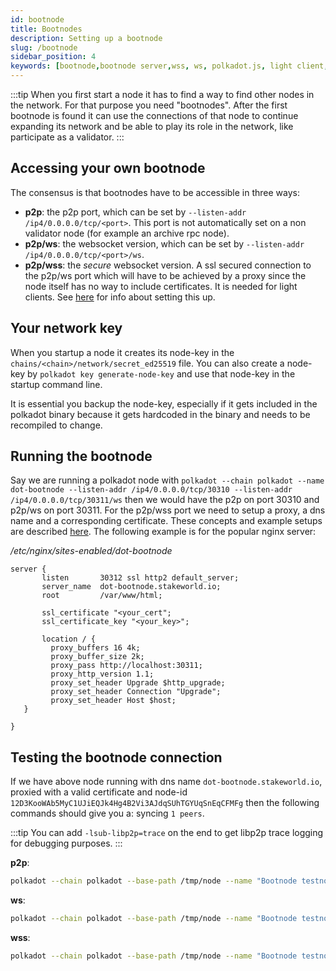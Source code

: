 ```yaml
---
id: bootnode
title: Bootnodes
description: Setting up a bootnode
slug: /bootnode
sidebar_position: 4
keywords: [bootnode,bootnode server,wss, ws, polkadot.js, light client, polkadot,kusama, westend]
---
```


:::tip
When you first start a node it has to find a way to find other nodes in the network. For that purpose you need "bootnodes". After the first bootnode is found it can use the connections of that node to continue expanding its network and be able to play its role in the network, like participate as a validator.
:::

## Accessing your own bootnode

The consensus is that bootnodes have to be accessible in three ways:
* **p2p**: the p2p port, which can be set by ```--listen-addr /ip4/0.0.0.0/tcp/<port>```. This port is not automatically set on a non validator node (for example an archive rpc node).
* **p2p/ws**: the websocket version, which can be set by ```--listen-addr /ip4/0.0.0.0/tcp/<port>/ws```.
* **p2p/wss**: the *secure* websocket version. A ssl secured connection to the p2p/ws port which will have to be achieved by a proxy since the node itself has no way to include certificates. It is needed for light clients. See [here](https://wiki.polkadot.network/docs/maintain-wss#secure-the-ws-port) for info about setting this up.

## Your network key

When you startup a node it creates its node-key in the `chains/<chain>/network/secret_ed25519` file. You can also create a node-key by `polkadot key generate-node-key` and use that node-key in the startup command line.

It is essential you backup the node-key, especially if it gets included in the polkadot binary because it gets hardcoded in the binary and needs to be recompiled to change.

## Running the bootnode

Say we are running a polkadot node with `polkadot --chain polkadot --name dot-bootnode --listen-addr /ip4/0.0.0.0/tcp/30310 --listen-addr /ip4/0.0.0.0/tcp/30311/ws` then we would have the p2p on port 30310 and p2p/ws on port 30311. For the p2p/wss port we need to setup a proxy, a dns name and a corresponding certificate. These concepts and example setups are described [here](https://wiki.polkadot.network/docs/maintain-wss#secure-the-ws-port). The following example is for the popular nginx server:

*/etc/nginx/sites-enabled/dot-bootnode*

```
server {
       listen       30312 ssl http2 default_server;
       server_name  dot-bootnode.stakeworld.io;
       root         /var/www/html;

       ssl_certificate "<your_cert";
       ssl_certificate_key "<your_key>";

       location / {
         proxy_buffers 16 4k;
         proxy_buffer_size 2k;
         proxy_pass http://localhost:30311;
         proxy_http_version 1.1;
         proxy_set_header Upgrade $http_upgrade;
         proxy_set_header Connection "Upgrade";
         proxy_set_header Host $host;
   }

} 
```
## Testing the bootnode connection
If we have above node running with dns name `dot-bootnode.stakeworld.io`, proxied with a valid certificate and node-id `12D3KooWAb5MyC1UJiEQJk4Hg4B2Vi3AJdqSUhTGYUqSnEqCFMFg` then the following commands should give you a: syncing `1 peers`.

:::tip
You can add `-lsub-libp2p=trace` on the end to get libp2p trace logging for debugging purposes.
:::

**p2p**:
```bash
polkadot --chain polkadot --base-path /tmp/node --name "Bootnode testnode" --reserved-only --reserved-nodes "/dns/dot-bootnode.stakeworld.io/tcp/30310/p2p/12D3KooWAb5MyC1UJiEQJk4Hg4B2Vi3AJdqSUhTGYUqSnEqCFMFg" --no-hardware-benchmarks 
```
**ws**:
```bash
polkadot --chain polkadot --base-path /tmp/node --name "Bootnode testnode" --reserved-only --reserved-nodes "/dns/dot-bootnode.stakeworld.io/tcp/30311/ws/p2p/12D3KooWAb5MyC1UJiEQJk4Hg4B2Vi3AJdqSUhTGYUqSnEqCFMFg" --no-hardware-benchmarks 
```

**wss**:
```bash
polkadot --chain polkadot --base-path /tmp/node --name "Bootnode testnode" --reserved-only --reserved-nodes "/dns/dot-bootnode.stakeworld.io/tcp/30312/wss/p2p/12D3KooWAb5MyC1UJiEQJk4Hg4B2Vi3AJdqSUhTGYUqSnEqCFMFg" --no-hardware-benchmarks 
```

